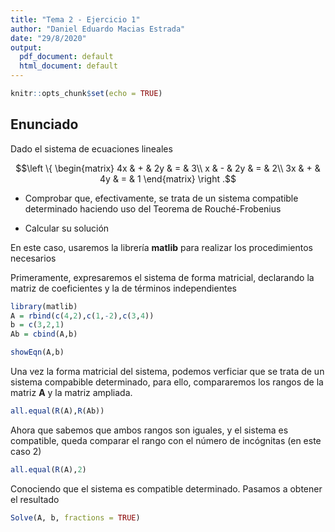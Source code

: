 ```yaml
---
title: "Tema 2 - Ejercicio 1"
author: "Daniel Eduardo Macias Estrada"
date: "29/8/2020"
output:
  pdf_document: default
  html_document: default
---
```


```r
knitr::opts_chunk$set(echo = TRUE)
```

## Enunciado

Dado el sistema de ecuaciones lineales

$$\left \{ \begin{matrix}
4x & + & 2y & = & 3\\
x & - & 2y & = & 2\\
3x & + & 4y & = & 1
\end{matrix} \right .$$

* Comprobar que, efectivamente, se trata de un sistema compatible determinado haciendo uso del Teorema de Rouché-Frobenius 

* Calcular su solución

En este caso, usaremos la librería **matlib** para realizar los procedimientos necesarios

Primeramente, expresaremos el sistema de forma matricial, declarando la matriz de coeficientes y la de términos independientes

```r
library(matlib)
A = rbind(c(4,2),c(1,-2),c(3,4))
b = c(3,2,1)
Ab = cbind(A,b)

showEqn(A,b)
```

Una vez la forma matricial del sistema, podemos verficiar que se trata de un sistema compabible determinado, para ello, compararemos los rangos de la matriz **A** y la matriz ampliada.

```r
all.equal(R(A),R(Ab))
```

Ahora que sabemos que ambos rangos son iguales, y el sistema es compatible, queda comparar el rango con el número de incógnitas (en este caso 2)

```r
all.equal(R(A),2)
```

Conociendo que el sistema es compatible determinado. Pasamos a obtener el resultado

```r
Solve(A, b, fractions = TRUE)
```

